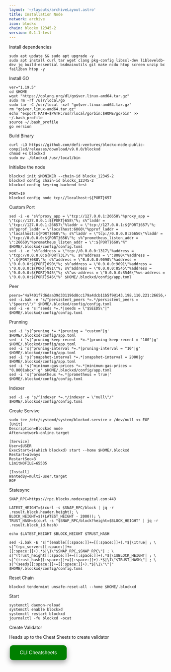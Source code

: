 ```yaml
---
layout: '~/layouts/archiveLayout.astro'
title: Installation Node
network: archive
icon: blockx
chain: blockx_12345-2
version: 0.1.1-test
---
```


 Install dependencies
```
sudo apt update && sudo apt upgrade -y
sudo apt install curl tar wget clang pkg-config libssl-dev libleveldb-dev jq build-essential bsdmainutils git make ncdu htop screen unzip bc fail2ban htop -y
```

 Install GO
```
ver="1.19.5"
cd $HOME
wget "https://golang.org/dl/go$ver.linux-amd64.tar.gz"
sudo rm -rf /usr/local/go
sudo tar -C /usr/local -xzf "go$ver.linux-amd64.tar.gz"
rm "go$ver.linux-amd64.tar.gz"
echo "export PATH=$PATH:/usr/local/go/bin:$HOME/go/bin" >> ~/.bash_profile
source ~/.bash_profile
go version
```

 Build Binary
```
curl -LO https://github.com/defi-ventures/blockx-node-public-compiled/releases/download/v9.0.0/blockxd
chmod +x blockxd
sudo mv ./blockxd /usr/local/bin
```
 Initialize the node
```
blockxd init $MONIKER --chain-id blockx_12345-2
blockxd config chain-id blockx_12345-2
blockxd config keyring-backend test
```

```
PORT=19
blockxd config node tcp://localhost:${PORT}657
```

 Custom Port
```
sed -i -e "s%^proxy_app = \"tcp://127.0.0.1:26658\"%proxy_app = \"tcp://127.0.0.1:${PORT}658\"%; s%^laddr = \"tcp://127.0.0.1:26657\"%laddr = \"tcp://127.0.0.1:${PORT}657\"%; s%^pprof_laddr = \"localhost:6060\"%pprof_laddr = \"localhost:${PORT}060\"%; s%^laddr = \"tcp://0.0.0.0:26656\"%laddr = \"tcp://0.0.0.0:${PORT}656\"%; s%^prometheus_listen_addr = \":26660\"%prometheus_listen_addr = \":${PORT}660\"%" $HOME/.blockxd/config/config.toml
sed -i -e "s%^address = \"tcp://0.0.0.0:1317\"%address = \"tcp://0.0.0.0:${PORT}317\"%; s%^address = \":8080\"%address = \":${PORT}080\"%; s%^address = \"0.0.0.0:9090\"%address = \"0.0.0.0:${PORT}090\"%; s%^address = \"0.0.0.0:9091\"%address = \"0.0.0.0:${PORT}091\"%; s%^address = \"0.0.0.0:8545\"%address = \"0.0.0.0:${PORT}545\"%; s%^ws-address = \"0.0.0.0:8546\"%ws-address = \"0.0.0.0:${PORT}546\"%" $HOME/.blockxd/config/app.toml
```

 Peer
```
peers="4a7401f7d6daa39d331196d8cc179a4dcb11b5f9@143.198.110.221:26656,49a5a62543f5fec60db42b00d9ebe192c3185e15@143.198.97.96:26656,dccf886659c4afcb0cd4895ccd9f2804c7e7e1cd@143.198.101.61:26656"
sed -i.bak -e "s/^persistent_peers *=.*/persistent_peers = \"$peers\"/" $HOME/.blockxd/config/config.toml
sed -i -e "s|^seeds *=.*|seeds = \"$SEEDS\"|" $HOME/.blockxd/config/config.toml
```
 Prunning
```
sed -i 's|^pruning *=.*|pruning = "custom"|g' $HOME/.blockxd/config/app.toml
sed -i 's|^pruning-keep-recent  *=.*|pruning-keep-recent = "100"|g' $HOME/.blockxd/config/app.toml
sed -i 's|^pruning-interval *=.*|pruning-interval = "10"|g' $HOME/.blockxd/config/app.toml
sed -i 's|^snapshot-interval *=.*|snapshot-interval = 2000|g' $HOME/.blockxd/config/app.toml
sed -i 's|^minimum-gas-prices *=.*|minimum-gas-prices = "0.0001abcx"|g' $HOME/.blockxd/config/app.toml
sed -i 's|^prometheus *=.*|prometheus = true|' $HOME/.blockxd/config/config.toml
```

 Indexer
```
sed -i -e "s/^indexer *=.*/indexer = \"null\"/" $HOME/.blockxd/config/config.toml
```

 Create Servive
```
sudo tee /etc/systemd/system/blockxd.service > /dev/null << EOF
[Unit]
Description=Blockxd node
After=network-online.target

[Service]
User=$USER
ExecStart=$(which blockxd) start --home $HOME/.blockxd
Restart=always
RestartSec=3
LimitNOFILE=65535

[Install]
WantedBy=multi-user.target
EOF
```

 Statesync
```
SNAP_RPC=https://rpc.blockx.nodexcapital.com:443

LATEST_HEIGHT=$(curl -s $SNAP_RPC/block | jq -r .result.block.header.height); \
BLOCK_HEIGHT=$((LATEST_HEIGHT - 2000)); \
TRUST_HASH=$(curl -s "$SNAP_RPC/block?height=$BLOCK_HEIGHT" | jq -r .result.block_id.hash)

echo $LATEST_HEIGHT $BLOCK_HEIGHT $TRUST_HASH

sed -i.bak -E "s|^(enable[[:space:]]+=[[:space:]]+).*$|\1true| ; \
s|^(rpc_servers[[:space:]]+=[[:space:]]+).*$|\1\"$SNAP_RPC,$SNAP_RPC\"| ; \
s|^(trust_height[[:space:]]+=[[:space:]]+).*$|\1$BLOCK_HEIGHT| ; \
s|^(trust_hash[[:space:]]+=[[:space:]]+).*$|\1\"$TRUST_HASH\"| ; \
s|^(seeds[[:space:]]+=[[:space:]]+).*$|\1\"\"|" $HOME/.blockxd/config/config.toml
```

 Reset Chain
```
blockxd tendermint unsafe-reset-all --home $HOME/.blockxd
```

 Start
```
systemctl daemon-reload
systemctl enable blockxd
systemctl restart blockxd
journalctl -fu blockxd -ocat
```

 Create Validator

Heads up to the Cheat Sheets to create validator

<a href="https://service.sychonix.com/archive/blockxnet/cheat" target="_blank">
  <button style="background-color: green; border: none; color: white; padding: 15px 32px; text-align: center; text-decoration: none; display: inline-block; font-size: 16px; margin: 4px 2px; cursor: pointer; border-radius: 10px; box-shadow: 0 8px 16px 0 rgba(0,0,0,0.2), 0 6px 20px 0 rgba(0,0,0,0.19);" onmouseover="this.style.boxShadow='0 0 0 4px rgba(0,255,0,0.5)'" onmouseout="this.style.boxShadow='0 8px 16px 0 rgba(0,0,0,0.2), 0 6px 20px 0 rgba(0,0,0,0.19)'">CLI Cheatsheets</button>
</a>
